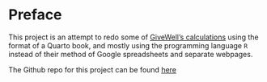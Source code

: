# Preface {.unnumbered}

This project is an attempt to redo some of [GiveWell's calculations](https://docs.google.com/spreadsheets/d/1WqNL0PEA4cT470ALp0nItEEU8gM_IlhVNIJK1GqnFVE/edit?usp=sharing) using the format of a Quarto book, and mostly using the programming language `R` instead of their method of Google spreadsheets and separate webpages.

The Github repo for this project can be found [here](https://github.com/MathAtGrace/givewell-malaria)
